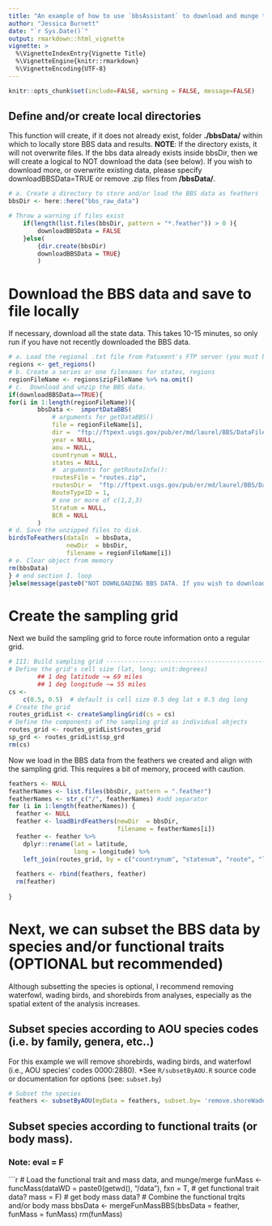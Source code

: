 ```yaml
---
title: "An example of how to use `bbsAssistant` to download and munge the BBS data from the FTP server or local file."
author: "Jessica Burnett"
date: "`r Sys.Date()`"
output: rmarkdown::html_vignette
vignette: >
  %\VignetteIndexEntry{Vignette Title}
  %\VignetteEngine{knitr::rmarkdown}
  %\VignetteEncoding{UTF-8}
---
```

```r
knitr::opts_chunk$set(include=FALSE, warning = FALSE, message=FALSE)
```

## Define and/or create local directories
This function will create, if it does not already exist, folder **./bbsData/** within which to locally store BBS data and results. 
**NOTE**: If the directory exists, it will not overwrite files. If the bbs data already exists inside bbsDir, then we will create a logical to NOT download the data (see below). If you wish to download more, or overwrite existing data, please specify downloadBBSData=TRUE or remove .zip files from **/bbsData/**.
```r
# a. Create a directory to store and/or load the BBS data as feathers
bbsDir <- here::here("bbs_raw_data")

# Throw a warning if files exist
    if(length(list.files(bbsDir, pattern = "*.feather")) > 0 ){
        downloadBBSData = FALSE
    }else(
        {dir.create(bbsDir)
        downloadBBSData = TRUE}
        )
```

# Download the BBS data and save to file locally
If necessary, download all the state data. This takes 10-15 minutes, so only run if you have not recently downloaded the BBS data. 

```r
# a. Load the regional .txt file from Patuxent's FTP server (you must be connected to the internet to perform this step)
regions <- get_regions()
# b. Create a series or one filenames for states, regions
regionFileName <- regions$zipFileName %>% na.omit()
# c.  Download and unzip the BBS data.
if(downloadBBSData==TRUE){
for(i in 1:length(regionFileName)){
        bbsData <-  importDataBBS(
            # arguments for getDataBBS()
            file = regionFileName[i],
            dir =  "ftp://ftpext.usgs.gov/pub/er/md/laurel/BBS/DataFiles/States/",
            year = NULL,
            aou = NULL,
            countrynum = NULL,
            states = NULL,
            #  arguments for getRouteInfo():
            routesFile = "routes.zip",
            routesDir =  "ftp://ftpext.usgs.gov/pub/er/md/laurel/BBS/DataFiles/",
            RouteTypeID = 1,
            # one or more of c(1,2,3)
            Stratum = NULL,
            BCR = NULL
        )
# d. Save the unzipped files to disk.
birdsToFeathers(dataIn  = bbsData,
                newDir  = bbsDir,
                filename = regionFileName[i])
# e. Clear object from memory
rm(bbsData)
} # end section I. loop
}else(message(paste0("NOT DOWNLOADING BBS DATA. If you wish to download the BBS data, please remove files from directory: ",bbsDir))) # end if-else to download the data
```

# Create the sampling grid 
Next we build the sampling grid to force route information onto a regular grid.

```r
# III: Build sampling grid --------------------------------------------------------
# Define the grid's cell size (lat, long; unit:degrees)
        ## 1 deg latitude ~= 69 miles
        ## 1 deg longitude ~= 55 miles
cs <-
    c(0.5, 0.5)  # default is cell size 0.5 deg lat x 0.5 deg long
# Create the grid
routes_gridList <- createSamplingGrid(cs = cs)
# Define the components of the sampling grid as individual objects
routes_grid <- routes_gridList$routes_grid
sp_grd <- routes_gridList$sp_grd
rm(cs)
```

Now we load in the BBS data from the feathers we created and align with the sampling grid. This requires a bit of memory, proceed with caution.

```r
feathers <- NULL
featherNames <- list.files(bbsDir, pattern = ".feather")
featherNames <- str_c("/", featherNames) #add separator
for (i in 1:length(featherNames)) {
  feather <- NULL
  feather <- loadBirdFeathers(newDir  = bbsDir,
                              filename = featherNames[i]) 
  feather <- feather %>%
    dplyr::rename(lat = latitude,
                  long = longitude) %>%
    left_join(routes_grid, by = c("countrynum", "statenum", "route", "lat", "long"))
  
  feathers <- rbind(feathers, feather)
  rm(feather)
 
}
```

# Next, we can subset the BBS data by species and/or functional traits (OPTIONAL but recommended)
Although subsetting the species is optional, I recommend removing waterfowl, wading birds, and shorebirds from analyses, especially as the spatial extent of the analysis increases. 

## Subset species according to AOU species codes (i.e. by family, genera, etc..)  
For this example we will remove shorebirds, wading birds, and waterfowl (i.e., AOU species' codes 0000:2880). *See `R/subsetByAOU.R` source code or documentation for options (see: `subset.by`)
```r
# Subset the species
feathers <- subsetByAOU(myData = feathers, subset.by= 'remove.shoreWaderFowl')
```
## Subset species according to functional traits (or body mass). 
### **Note: eval = F**
```r
# Load the functional trait and mass data, and munge/merge
funMass <-
    funcMass(dataWD = paste0(getwd(), "/data"),
             fxn = T, # get functional trait data?
             mass = F) # get body mass data?
# Combine the functional trqits and/or body mass
bbsData <-
    mergeFunMassBBS(bbsData = feather, funMass = funMass)
rm(funMass)